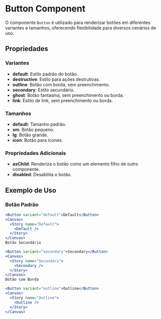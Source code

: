 
<Meta of={ButtonMeta} />

# Button Component

O componente `Button` é utilizado para renderizar botões em diferentes variantes e tamanhos, oferecendo flexibilidade para diversos cenários de uso.

## Propriedades

### Variantes

- **default**: Estilo padrão do botão.
- **destructive**: Estilo para ações destrutivas.
- **outline**: Botão com borda, sem preenchimento.
- **secondary**: Estilo secundário.
- **ghost**: Botão fantasma, sem preenchimento ou borda.
- **link**: Estilo de link, sem preenchimento ou borda.

### Tamanhos

- **default**: Tamanho padrão.
- **sm**: Botão pequeno.
- **lg**: Botão grande.
- **icon**: Botão para ícones.

### Propriedades Adicionais

- **asChild**: Renderiza o botão como um elemento filho de outro componente.
- **disabled**: Desabilita o botão.

## Exemplo de Uso

### Botão Padrão

```jsx
<Button variant="default">Default</Button>
<Canvas>
  <Story name="Default">
    <Default />
  </Story>
</Canvas>
Botão Secundário

<Button variant="secondary">Secondary</Button>
<Canvas>
  <Story name="Secondary">
    <Secondary />
  </Story>
</Canvas>
Botão com Borda

<Button variant="outline">Outline</Button>
<Canvas>
  <Story name="Outline">
    <Outline />
  </Story>
</Canvas>
```